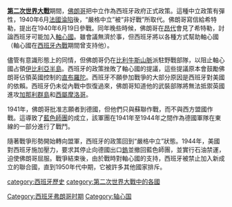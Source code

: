 {{Unreferenced|time=2020-08-16T03:21:55+00:00}}
'''[[第二次世界大戰|第二次世界大戰]]'''期間，[[佛朗哥|佛朗哥]]把中立作為西班牙政府正式政策。這種中立政策有彈性，1940年6月[[法國淪陷|法國淪陷]]後，“嚴格中立”被“非好戰”所取代。佛朗哥寫信給希特勒，提出在1940年6月19日參戰。同年晚些時候，佛朗哥在[[昂代|昂代]]會見了希特勒，討論西班牙可能加入[[軸心國|軸心國]]。雖會議無濟於事，但西班牙將以各種方式幫助軸心國（軸心國在[[西班牙內戰|西班牙內戰]]期間曾支持他）。

儘管有意識形態上的同情，但佛朗哥仍在[[比利牛斯山脈|比利牛斯山脈]]派駐野戰部隊，以阻止軸心國占領[[伊比利亞半島|伊比利亞半島]]。西班牙的政策挫敗了軸心國的提議，這些提議原本會鼓勵佛朗哥佔領英國控制的[[直布羅陀|直布羅陀]]。西班牙不願參加戰爭的大部分原因是西班牙對美國的依賴。西班牙仍未從內戰中恢復過來，佛朗哥知道他的武裝部隊將無法抵禦英國進攻[[加那利群島|加那利群島]]和[[西屬摩洛哥|西屬摩洛哥]]。

1941年，佛朗哥批准志願者到德國，但他們只與蘇聯作戰，而不與西方盟國作戰。這導致了[[藍色師團|藍色師團]]的成立，該軍團在1941年至1944年之間作為德國軍隊在東線的一部分進行了戰鬥。

隨著戰爭形勢開始轉向盟軍，西班牙的政策回到“嚴格中立”狀態。1944年，美國對西班牙施加壓力，要求其停止向德國出口[[鎢|鎢]]並撤回藍色師團，並實行石油禁運，迫使佛朗哥屈服。戰爭結束後，由於戰時對軸心國的支持，西班牙被禁止加入新成立的聯合國，直到1950年代中期，它被許多其他國家排斥。

{{第二次世界大戰期間的各國家／地區}}

[[category:西班牙歷史|category:西班牙歷史]]
[[category:第二次世界大戰中的各國|category:第二次世界大戰中的各國]]
[[Category:西班牙弗朗哥时期|Category:西班牙弗朗哥时期]]
[[Category:轴心国|Category:轴心国]]